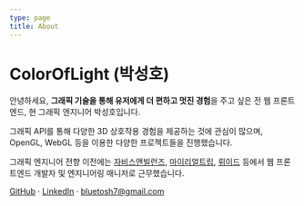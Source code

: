 ```yaml
---
type: page
title: About
---
```



# ColorOfLight (박성호)

안녕하세요, **그래픽 기술을 통해 유저에게 더 편하고 멋진 경험**을 주고 싶은 전 웹 프론트엔드, 현 그래픽 엔지니어 박성호입니다.

그래픽 API를 통해 다양한 3D 상호작용 경험을 제공하는 것에 관심이 많으며, OpenGL, WebGL 등을 이용한 <Link href="/projects">다양한 프로젝트들</Link>을 진행했습니다.


그래픽 엔지니어 전향 이전에는 [자비스앤빌런즈](https://jobisnvillains.com/), [마이리얼트립](https://www.myrealtrip.com/), [뤼이드](https://riiid.com/) 등에서 웹 프론트엔드 개발자 및 엔지니어링 매니저로 근무했습니다.

[GitHub](https://github.com/ColorOfLight) · [LinkedIn](https://www.linkedin.com/in/seongho96/) · bluetosh7@gmail.com
